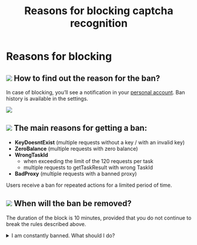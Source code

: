 ﻿---
sidebar_position: 9
sidebar_label: Reasons for blocking
title: "Reasons for blocking captcha recognition"
description: "How can I find out the reason for a captcha recognition ban using Capmonster Cloud API? Read about the reasons of blocking when bypassing captchas in the service documentation."
---


<ArticleHead slug="api/block-reason" />

# Reasons for blocking
## ![](./images/block-reason/Aspose.Words.bbd9194a-7e5f-4818-92e0-dfa2931e5a81.001.png) How to find out the reason for the ban?
In case of blocking, you’ll see a notification in your [personal account](https://capmonster.cloud/Dashboard).
Ban history is available in the settings.

![](./images/block-reason/ban-history.png) 
## ![](./images/block-reason/Aspose.Words.bbd9194a-7e5f-4818-92e0-dfa2931e5a81.003.png) The main reasons for getting a ban:

- **KeyDoesntExist** (multiple requests without a key / with an invalid key)
- **ZeroBalance** (multiple requests with zero balance)
- **WrongTaskId**
  - when exceeding the limit of the 120 requests per task
  - multiple requests to getTaskResult with wrong TaskId
- **BadProxy** (multiple requests with a banned proxy)

Users receive a ban for repeated actions for a limited period of time.
## ![](./images/block-reason/Aspose.Words.bbd9194a-7e5f-4818-92e0-dfa2931e5a81.004.png) When will the ban be removed?

The duration of the block is 10 minutes, provided that you do not continue to break the rules described above.


<details>
  <summary>
    I am constantly banned. What should I do?
  </summary>

The reason is that your app/script sends multiple incorrect API requests. 

**I am a user**

If you are not the developer of the app/script that sends captchas, contact their support and explain that the captcha recognition service blocks you for multiple incorrect requests (read the explanation of the reasons for getting a ban).

**I am a developer**

If you are a developer, make changes yourself according to the rules and limits:

- Make sure your app or script is sending correct requests to the API. Make sure all parameters are correct, including keys, task IDs, and other required data.

- Observe the limits on the number of requests per task and other restrictions set by the captcha recognition service. If your app sends too many requests, it can lead to blocking.

- Make sure you use reliable proxy servers to avoid blocking due to the use of banned proxies.

To see examples of valid queries, see [Captcha Types](https://docs.capmonster.cloud/docs/captchas). 

  </details>


